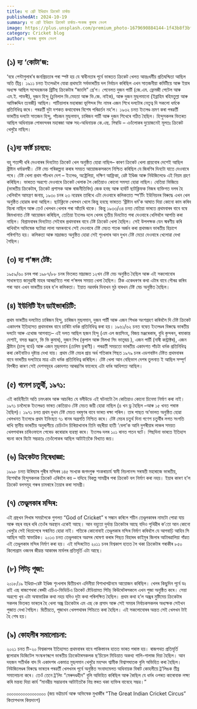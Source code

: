 ```yaml
---
title: দ্য গ্ৰেট ইণ্ডিয়ান ক্ৰিকেট চাৰ্কাচ
publishedAt: 2024-10-19
summary: দ্য গ্ৰেট ইণ্ডিয়ান ক্ৰিকেট চাৰ্কাচ-পংকজ কুমাৰ নেওগ
image: https://plus.unsplash.com/premium_photo-1679690884144-1f43b8f3bf41?q=80&w=2070&auto=format&fit=crop&ixlib=rb-4.0.3&ixid=M3wxMjA3fDB8MHxwaG90by1wYWdlfHx8fGVufDB8fHx8fA%3D%3D
category: Cricket blog
author: পংকজ কুমাৰ নেওগ
---
```



## (১) দ্য ‘কোটা’জ:

‘বম্বে পেন্টাগুলাৰ’ৰ জনপ্ৰিয়তাৰ পৰা স্পষ্ট হয় যে স্বাধীনতাৰ পূৰ্বে ভাৰতত ক্ৰিকেট খেলত আন্তঃধৰ্মীয় প্ৰতিদ্বন্দ্বিতা আছিল অতি তীব্ৰ। ১৯১১ চনত ইংলেণ্ডলৈ যোৱা প্ৰথমটো সৰ্বভাৰতীয় দল নিৰ্বাচন কৰিছিল এখন সাতজনীয়া কমিটীয়ে আৰু ইয়াৰ অধ্যক্ষ আছিল সন্দেহজনক ব্ৰিটিছ ক্ৰিকেটাৰ “জাংলি” গ্ৰে’গ। পেনেলত দুজন পাৰ্চী (জে.এম. ফ্ৰেমজী পেটেল আৰু এম.ই. পাভৰী), দুজন হিন্দু (চুনিলাল ভি.মেহতা আৰু ভি.জে. নাইক), আৰু দুজন মুছলমানো (ইব্ৰাহিম ৰহিমতুল্লা আৰু আমিৰুদ্দিন ত্যবজী) আছিল। পাটিয়ালাৰ মহাৰাজা ভূপিন্দৰ সিং নামৰ এজন শিখে দলটোৰ নেতৃত্ব দি সকলো ধৰ্মকে প্ৰতিনিধিত্ব কৰে। পৰৱৰ্তী দুটা দশকত কথাবোৰৰ বিশেষ পৰিৱৰ্তন নহ’ল। ১৯৩২ চনত ইংলেণ্ড ভ্ৰমণ কৰা পৰৱৰ্তী ভাৰতীয় দলটো সাতজন হিন্দু, পাঁচজন মুছলমান, চাৰিজন পাৰ্চী আৰু দুজন শিখেৰে গঠিত হৈছিল। হিন্দুসকলৰ ভিতৰত আছিল অধিনায়ক পোৰবন্দৰৰ মহাৰজা আৰু সহ-অধিনায়ক কে.এছ. লিম্বডি – এওঁলোকৰ দুয়োজনেই মূলতঃ ক্ৰিকেট খেলুৱৈ নাছিল।

## (২)দ্য ফাৰ্ষ্ট চানডে:

বহু শতাব্দী ধৰি দেওবাৰৰ দিনটোত ক্ৰিকেট খেল অনুষ্ঠিত হোৱা নাছিল– কাৰণ ক্ৰিকেট খেলা প্ৰায়বোৰ দেশেই আছিল খ্ৰীষ্টান ধৰ্মাৱলম্বী। টেষ্ট মেচ পৰিকল্পনা কৰাৰ সময়ত আয়োজকসকলে নিশ্চিত কৰিছিল যে জিৰণিৰ দিনটো যাতে দেওবাৰে পৰে। টেষ্ট খেলা প্ৰথম পাঁচখন দেশ – ইংলেণ্ড, অষ্ট্ৰেলিয়া, দক্ষিণ আফ্ৰিকা, ৱেষ্ট ইণ্ডিজ আৰু নিউজিলেণ্ডে এই নিয়ম গ্ৰহণ কৰিছিল। ভাৰতত অৱশ্যে দেওবাৰে ক্ৰিকেট খেলাক লৈ কেতিয়াও কোনো সমস্যা হোৱা নাছিল। যেতিয়া ভিজিয়ে (ভাৰতীয় ক্ৰিকেটাৰ, ক্ৰিকেট প্ৰশাসক আৰু ৰাজনীতিবিদ) জেক হবছ আৰু হাৰ্বাৰ্ট ছাটক্লিফক নিজৰ ব্যক্তিগত দলৰ হৈ খেলিবলৈ আমন্ত্ৰণ জনায়, ১৯৩০ চনৰ ২৩ নৱেম্বৰ তাৰিখে এটা দেওবাৰে কলিকতাত স্প’ৰ্টিং ইউনিয়নৰ বিৰুদ্ধে এখন খেল অনুষ্ঠিত হোৱাৰ কথা আছিল। ছাটক্লিফে খেলখন খেলে কিন্তু হবছে ভাৰতত ‘খ্ৰীষ্টান ধৰ্ম’ক আঘাত দিয়া কোনো কাম কৰিব বিচৰা নাছিল আৰু তেওঁ খেলখন খেলাৰ পৰা আঁতৰি থাকে। কিন্তু ১৯৩৩/৩৪ চনত যেতিয়া ভাৰতে প্ৰথমবাৰৰ বাবে বম্বে জিমখানাত টেষ্ট আয়োজন কৰিছিল, তেতিয়া ইংলেণ্ড দলে খেলৰ তৃতীয় দিনটোত পৰা দেওবাৰে খেলিবলৈ আপত্তি কৰা নাছিল। বিশ্ৰামবাৰৰ দিনটোত সেইবাৰ প্ৰথমবাৰৰ বাবে টেষ্ট ক্ৰিকেট খেলা হৈছিল। সেই উপলক্ষক যেন স্মৰণীয় কৰি ৰাখিবলৈ অভিষেক ঘটোৱা লালা অমৰনাথে সেই দেওবাৰে টেষ্ট মেচত শতক অৰ্জন কৰা প্ৰথমজন ভাৰতীয় হিচাপে পৰিগণিত হয়। কলিকতা আৰু মাদ্ৰাজত অনুষ্ঠিত হোৱা সেই শৃংখলাৰ আন দুখন টেষ্ট মেচো দেওবাৰে খেলোৱা দেখা গৈছিল।

## (৩) দ্য প’ঙ্গল টেষ্ট:
১৯৫৯/৬০ চনৰ পৰা ১৯৮৭/৮৮ চনৰ ভিতৰত মাদ্ৰাজত ১২খন টেষ্ট মেচ অনুষ্ঠিত হৈছিল আৰু এই সকলোবোৰ সাধাৰণতে জানুৱাৰী মাহৰ আৰম্ভণিতে পৰা প’ঙ্গলৰ সময়ত খেলা হৈছিল। ঠিক একেধৰণৰ কথা এটাৰ বাবে গৌৰৱ কৰিব পৰা আন এখন ভাৰতীয় চহৰ হ’ল কলিকতা। ইয়াত নৱবৰ্ষৰ দিনাখন মুঠ বাৰখন টেষ্ট মেচ অনুষ্ঠিত হৈছিল।


## (৪) ইউনিটি ইন ডাইভাৰচিটি:
প্ৰথম ভাৰতীয় দলটোত চাৰিজন হিন্দু, চাৰিজন মুছলমান, দুজন পাৰ্চী আৰু এজন শিখক অংশগ্ৰহণ কৰিবলৈ দি টেষ্ট ক্ৰিকেট একাদশৰ ইতিহাসত প্ৰথমবাৰৰ বাবে চাৰিটা ধৰ্মক প্ৰতিনিধিত্ব কৰা হয়। ১৯৬১/৬২ চনত বম্বেত ইংলেণ্ডৰ বিৰুদ্ধে ভাৰতীয় দলটো আৰু এখোজ আগবাঢ়ে– এই দলত আছিল ছজন হিন্দু (এম এল জয়সিংহ, বিজয় মঞ্জৰেকাৰ, বুধি কুন্দৰন, ৰমাকান্ত দেশাই, বসন্ত ৰঞ্জনে, ভি ভি কুমাৰ), দুজন শিখ (কৃপাল আৰু মিলখা সিং ভাতৃদ্বয় ), এজন পাৰ্চী (নাৰী কন্ট্ৰাক্টৰ), এজন খ্ৰীষ্টান (চান্দু বৰ্ডে) আৰু এজন মুছলমান (চেলিম ডুৰাণী)। পৰৱৰ্তী সময়তো ভাৰতীয় একাদশত  পাঁচটা ধৰ্মক প্ৰতিনিধিত্ব কৰা কেইবাটাও দৃষ্টান্ত দেখা যায়। প্ৰথম টেষ্ট মেচৰ প্ৰায় অৰ্ধ শতিকাৰ পিছত ১৯৭৯ চনৰ এডগবাষ্টন টেষ্টত প্ৰথমবাৰৰ বাবে ভাৰতীয় দলটোৱে মাত্ৰ এটা ধৰ্মক প্ৰতিনিধিত্ব কৰিছিল। টেষ্ট খেলা আন বেছিভাগ দেশৰ তুলনাত ই আছিল সম্পূৰ্ণ বিপৰীত কাৰণ সেই দেশসমূহৰ একাদশত আৰম্ভণিৰ ফালেহে এটা ধৰ্মৰ আধিপত্য আছিল।


## (৫) গনেশ চতুৰ্থী, ১৯৭১:
এই কাহিনীটো অতি চমৎকাৰ আৰু আচৰিত যে বলীউডে এই ঘটনাটো লৈ কেতিয়াও কোনো চিনেমা নিৰ্মাণ কৰা নাই। ১৯৭১ চনলৈকে ইংলেণ্ডত ভাৰত কেতিয়াও টেষ্ট মেচত জয়ী হোৱা নাছিল (৪ খন ড্ৰ হৈছিল –আৰু ১৫ খনত পৰাস্ত হৈছিল)। ১৯৭১ চনত প্ৰথম দুখন টেষ্ট মেচত বৰষুণৰ বাবে ভাৰত ৰক্ষা পৰিল। তাৰ পাছত অ’ভালত অনুষ্ঠিত হোৱা খেলখনত ইংলেণ্ডে প্ৰথম ইনিংছত ৭১ ৰানৰ অগ্ৰগতি নিশ্চিত কৰে। টেষ্ট মেচৰ চতুৰ্থ দিনা গণেশ চতুৰ্থীৰ লগত সংগতি ৰাখি স্থানীয় ভাৰতীয় অনুৰাগীয়ে চেচিংটন চিৰিয়াখানাৰ তিনি বছৰীয়া হাতী ‘বেলা’ক আনি দুপৰীয়াৰ লাঞ্চৰ সময়ত খেলপথাৰৰ চাৰিওফালে পেৰেড কৰোৱাৰ ব্যৱস্থা কৰে। ইংলেণ্ড দলৰ ১০১ ৰানত পতন ঘটে। পিছদিনা ভাৰতে ইতিহাস ৰচনা কৰে যিটো সম্ভৱতঃ তেওঁলোকৰ আছিল আটাইতকৈ বিখ্যাত জয়।


## (৬) ক্ৰিকেটত নিষেধাজ্ঞা:
১৯৯৮ চনত উৰিষ্যাৰ পুৰীৰ মন্দিৰৰ ১৪৫ সংখ্যক জগদগুৰু শংকৰাচাৰ্য স্বামী নিচলানন্দ সৰস্বতী মহাৰাজে ভাৰতীয়, বিশেষকৈ হিন্দুসকলক ক্ৰিকেট এৰিবলৈ কয় – যদিহে বিকল্প সামগ্ৰীৰ পৰা ক্ৰিকেট বল নিৰ্মাণ কৰা নহয়। ইয়াৰ কাৰণ হ’ল ক্ৰিকেট বলসমূহ গৰুৰ চামৰাৰে তৈয়াৰ কৰা সামগ্ৰী।


## (৭) তেণ্ডুলকাৰ মন্দিৰ: 
এই গ্ৰন্থখন লিখাৰ সময়লৈকে গুগলত “God of Cricket” ৰ সন্ধান কৰিলে শচীন তেণ্ডুলকাৰৰ নামটো পোৱা যায় আৰু বছৰ বছৰ ধৰি তেওঁৰ অৱস্থান একেই আছে। আন বহুতো দুৰ্দান্ত ক্ৰিকেটাৰ আছে যদিও পৃথিৱীৰ ক’তো আন কোনো খেলুৱৈ সেই খিতাপেৰে সন্মানিত হোৱা নাই। গতিকে কোনোবাই তেণ্ডুলকাৰ মন্দিৰ  নিৰ্মাণ কৰিবলৈ যে আগবাঢ়ি আহিব সি আছিল অতি স্বাভাৱিক। ২০১৩ চনত তেণ্ডুলকাৰে অৱসৰ ঘোষণা কৰাৰ পিছত বিহাৰৰ কাইমুৰ জিলাৰ আটাৰৱালিয়া গাঁৱত এই তেণ্ডুলকাৰ মন্দিৰ নিৰ্মাণ কৰা হয়। এই মন্দিৰটোত ২০১১ চনৰ বিশ্বকাপ হাতত লৈ থকা ক্ৰিকেটাৰ গৰাকীৰ ৮৫০ কিলোগ্ৰাম ওজনৰ জীৱন্ত আকাৰৰ মাৰ্বলৰ প্ৰতিমূৰ্তি এটা আছে।

## (৮) পিটচ্ পূজা:
২০১৮/১৯ ইণ্ডিয়া–ৱেষ্ট ইণ্ডিজ শৃংখলাৰ দ্বিতীয়খন এদিনীয়া বিশাখাপট্টনমে আয়োজন কৰিছিল। খেলৰ কিছুদিন পূৰ্বে ডঃ ৱাই এছ ৰাজশেখৰা ৰেড্ডী এচিএ-ভিডিচিএ ক্ৰিকেট ষ্টেডিয়ামত পিটচ্ কিউৰেটৰসকলে এখন পুজা অনুষ্ঠিত কৰে। সেয়া অৱশ্যে খুব এটা অস্বাভাৱিক কথা নহয় যদিও দুটা কথা  পৰিলক্ষিত হৈছিল। প্ৰথম কথা হ’ল অন্ধ্ৰৰ মুষ্টিমেয় ক্ৰিকেটাৰ সকলৰ ভিতৰত ভাৰতৰ হৈ খেলা অন্ধ্ৰ ক্ৰিকেটাৰ এম এছ কে প্ৰসাদ আৰু সেই সময়ৰ নিৰ্বাচকসকলৰ অধ্যক্ষক সেইখন পুজাত দেখা গৈছিল। দ্বিতীয়তে, পূজাখন খেলপথাৰৰ পিটচতে কৰা হৈছিল। এই সকলোবোৰৰ অন্তত সেই খেলখন টাই হৈ শেষ হয়।


## (৯) কোহলীৰ সমালোচনা:
২০২১ চনত টি-২০ বিশ্বকাপৰ ইতিহাসত প্ৰথমবাৰৰ বাবে পাকিস্তানৰ হাতত ভাৰত পৰাস্ত হয়। ৰাজপথত প্ৰতিমূৰ্তি জ্বলোৱাৰ ডিজিটেল সংস্কৰণৰূপে ভাৰতীয় ক্ৰিকেটাৰসকলক ছ’চিয়েল মিডিয়াত অকথ্য গালি-গালাজ দিয়া হৈছিল। আন দহজন সতীৰ্থক বাদ দি একাদশৰ একমাত্ৰ মুছলমান খেলুৱৈ মহম্মদ শ্বামীক বিশ্বাসঘাতক বুলি অভিহিত কৰা হৈছিল। নিউজিলেণ্ডৰ বিৰুদ্ধে ভাৰতৰ পৰৱৰ্তী খেলখনৰ পূৰ্বে অনুষ্ঠিত সংবাদমেলত অধিনায়ক বিৰাট কোহলীয়ে ট্ৰ’লিঙক তীব্ৰ সমালোচনা কৰে। তেওঁ তেনে ট্ৰ’লিং “মেৰুদণ্ডহীন” বুলি অভিহিত কৰিছিল আৰু কৈছিল যে ধৰ্মৰ ওপৰত কাৰোবাক লক্ষ্য কৰি মন্তব্য দিয়া কাৰ্য “মানৱীয় সম্ভাৱনাৰ আটাইতকৈ নিম্ন স্তৰত থকা ব্যক্তিৰ বাবেহে সম্ভৱ।”



০০০০০০০০০০০০০০০০০
 (জয় ভট্টাচাৰ্য আৰু অভিষেক মুখাৰ্জীৰ “The Great Indian Cricket Circus” কিতাপখনৰ কিয়দাংশ)